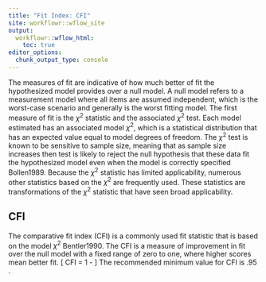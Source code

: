 ```yaml
---
title: "Fit Index: CFI"
site: workflowr::wflow_site
output:
  workflowr::wflow_html:
    toc: true
editor_options:
  chunk_output_type: console
---
```



The measures of fit are indicative of how much better of fit the hypothesized model provides over a null model.
A null model refers to a measurement model where all items are assumed independent, which is the worst-case scenario and generally is the worst fitting model.
The first measure of fit is the $\chi^2$ statistic and the associated $\chi^2$ test.
Each model estimated has an associated model $\chi^2$, which is a statistical distribution that has an expected value equal to model degrees of freedom.
The $\chi^2$ test is known to be sensitive to sample size, meaning that as sample size increases then test is likely to reject the null hypothesis that these data fit the hypothesized model even when the model is correctly specified Bollen1989.
Because the $\chi^2$ statistic has limited applicability, numerous other statistics based on the $\chi^2$ are frequently used. 
These statistics are transformations of the $\chi^2$ statistic that have seen broad applicability.

## CFI

The comparative fit index (CFI) is a commonly used fit statistic that is based on the model $\chi^2$ Bentler1990. 
The CFI is a measure of improvement in fit over the null model with a fixed range of zero to one, where higher scores mean better fit.
\[
CFI =  1 - \frac{ \mathrm{max}\left( \chi^2_H - {df}_H,\ 0 \right) }{ \mathrm{max}\left( \chi^2_H - {df}_H ,\ \chi^2_N - {df}_N,\ 0 \right) } 
\]
The recommended minimum value for CFI is .95 \citep{Hu1999}.

